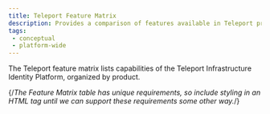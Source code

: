 ```yaml
---
title: Teleport Feature Matrix
description: Provides a comparison of features available in Teleport products.
tags:
 - conceptual
 - platform-wide
---
```


The Teleport feature matrix lists capabilities of the Teleport Infrastructure
Identity Platform, organized by product.

{/*The Feature Matrix table has unique requirements, so include styling in an
HTML tag until we can support these requirements some other way.*/} 
<style dangerouslySetInnerHTML={{__html: `
  /* 
    Shade certain rows the color of the cell dividers to provide the illusion of
    column spans until the docs engine supports them in Markdown tables. We need
    to update this list whenever we change the organization of the tables.
  */
  table:nth-of-type(1) tbody tr:nth-of-type(1),
  table:nth-of-type(1) tbody tr:nth-of-type(5),
  table:nth-of-type(1) tbody tr:nth-of-type(7),
  table:nth-of-type(1) tbody tr:nth-of-type(14),
  table:nth-of-type(1) tbody tr:nth-of-type(17),
  table:nth-of-type(1) tbody tr:nth-of-type(25),
  table:nth-of-type(1) tbody tr:nth-of-type(28),
  table:nth-of-type(5) tbody tr:nth-of-type(1),
  table:nth-of-type(5) tbody tr:nth-of-type(9),
  table:nth-of-type(5) tbody tr:nth-of-type(19)
  {
    background: #dddddd;
  }

  /*
    Since the feature matrix includes multiple tables, set a fixed cell 
    width to ensure that all tables are aligned.
  */
  table {
    table-layout: fixed;
  }

  th, td {
    width: 18%;
  }

  th:first-child, td:first-child {
    width: 46%;
  }
  `
  }}
/>

The **Teleport Identity Infrastructure Platform** modernizes identity, access,
and policy for infrastructure, for both human and non-human identities. Products
include:

- [Teleport Zero Trust Access](#teleport-zero-trust-access)
- [Teleport Machine & Workload Identity](#teleport-machine--workload-identity)
- [Teleport Identity Governance](#teleport-identity-governance)
- [Teleport Identity Security](#teleport-identity-security)

## Teleport Zero Trust Access

**Teleport Zero Trust Access** provides engineers with least privileged access
to applications, servers, databases, Kubernetes clusters, and other resources
across distributed infrastructures.

|  | **Enterprise (Cloud)** | **Enterprise (Self-Hosted)** | **Community Edition** |
|---|:---:|:---:|:---:|
|**User identity.** Authenticate users without passwords:||||
| [Single Sign-On](zero-trust-access/sso/sso.mdx)| GitHub, Google Workspace, Microsoft Entra ID, Okta, SailPoint, OIDC, SAML, Teleport | GitHub, Google Workspace, Microsoft Entra ID, Okta, SailPoint, OIDC, SAML, Teleport | GitHub |
| User & Group Provisioning & Deprovisioning (SCIM & Custom Protocols), including Okta, Microsoft Entra ID, and SailPoint | Available In Teleport Identity Governance | Available In Teleport Identity Governance | ✖ |
| [Hardware Private Key Support](zero-trust-access/authentication/hardware-key-support.mdx) (e.g., via YubiKey) | ✔ (External-connected HSM/KMS coming soon) | ✔ | ✖ |
| [Per-Session MFA](zero-trust-access/authentication/per-session-mfa.mdx)| ✔ | ✔ | ✔ |
|**Resource identity.** Assign a cryptographic identity to every Teleport Protected Resource:||||
| Protecting: [MCP Servers](./enroll-resources/mcp-access/mcp-access.mdx), [Applications](./enroll-resources/application-access/getting-started.mdx), [Databases](./enroll-resources/database-access/getting-started.mdx), [Kubernetes Clusters](./enroll-resources/kubernetes-access/getting-started.mdx), [Linux Servers](./enroll-resources/server-access/getting-started.mdx), [Windows Servers](./enroll-resources/desktop-access/introduction.mdx), [Windows Desktops](./enroll-resources/desktop-access/introduction.mdx), Cloud Consoles & Resources (AWS, Azure, GCP), [GitHub](zero-trust-access/management/guides/github-integration.mdx) | ✔ | ✔ | ✔ (does not include Oracle support) |
|**Secure remote access.** Zero-trust, auditable access to your infrastructure:||||
| Dynamic, self-updating inventory | ✔ | ✔ | ✔ |
| Supports MCP servers, SSH, RDP, Kubernetes, Databases, AWS, Azure, GCP API and CLI, Web applications and services, TCP endpoints for Linux, Windows and MacOS. | ✔ | ✔ | ✔ |
| [Machines](machine-workload-identity/machine-id/machine-id.mdx) and [workloads](machine-workload-identity/workload-identity/introduction.mdx) | Available in Teleport Machine & Workload Identity | Available in Teleport Machine & Workload Identity | Available in Teleport Machine & Workload Identity |
| Agentless Integration with [OpenSSH Servers](./enroll-resources/server-access/openssh/openssh-agentless.mdx) | ✔ | ✔ | ✔ |
| [IP-Based Restrictions](zero-trust-access/authentication/ip-pinning.mdx) | ✔ | ✔ | ✖ |
| [Teleport VNet](./connect-your-client/vnet.mdx) | ✔ | ✔ | ✔ |
|**Short-lived privileges.** Ephemeral authorization granted through short-lived certificates:||||
| [Role-Based Access Control](zero-trust-access/rbac-get-started/role-templates.mdx) | ✔ | ✔ | ✔ |
| [Just-in-Time Access Requests & Reviews](identity-governance/access-requests/resource-requests.mdx) | Available in Teleport Identity Governance | Available in Teleport Identity Governance | Only can request roles through CLI  |
|**Session recording and interactive controls.** Record, replay, join, and moderate interactive sessions:||||
| [Session Recording with Playback](./reference/architecture/session-recording.mdx) | ✔ | ✔ | ✔ |
| [Enhanced Session Recording](./enroll-resources/server-access/guides/bpf-session-recording.mdx) | ✔ | ✔ | ✔ |
| [Recording Proxy Mode](./enroll-resources/server-access/guides/recording-proxy-mode.mdx) | ✖ | ✔ | ✔ |
| Live Sessions View | SSH, Kubernetes, Desktops, Databases | SSH, Kubernetes, Desktops, Databases | SSH, Kubernetes, Desktops, Databases |
| Protocol-Level Events, for all supported resources | ✔ | ✔ | ✔ |
| [Dual Authorization](identity-governance/access-requests/access-requests.mdx) | ✔ | ✔ | ✖ |
| [Session Sharing & Moderation](zero-trust-access/authentication/joining-sessions.mdx) | ✔ | ✔ | ✖ |
|**Identity-based audit events:** ||||
| [Structured Audit Logs](reference/deployment/monitoring/audit.mdx) | ✔ | ✔ | ✔ |
| [Export to SIEM](zero-trust-access/export-audit-events/export-audit-events.mdx) | ✔ | ✔ | ✔ |
|**Regulatory standards and frameworks:**||||
| [FedRAMP Control](zero-trust-access/compliance-frameworks/fedramp.mdx) | ✖ | ✔ | ✖ |
| FIPS-compliant binaries for FedRAMP (Low, Moderate, High) | ✖ | ✔ | ✖ |
| DORA, SOX, ISO, NIS2, PCI DSS, SOC 2, HIPAA, NIST  | ✔ | ✔ | Limited |

## Teleport Machine & Workload Identity

**Teleport Machine & Workload Identity** is a non-human identity management
solution that secures machine-to-machine communication with short-lived
certificates, access control, and auditability.

|  | **Enterprise (Cloud)** | **Enterprise (Self-Hosted)** | **Community Edition** |
|---|:---:|:---:|:---:|
| **Service Discovery:** Live inventory of machine and workload identities for CI/CD jobs, microservices, and others | ✔ | ✔ | ✔ |
|**Issuance:** Provisions cryptographic identities for [machines](machine-workload-identity/machine-id/getting-started.mdx) and [workloads](machine-workload-identity/workload-identity/getting-started.mdx), eliminating anonymous computing and the need for static over-privileged users and automating certificate rotation | ✔ | ✔ | ✔ |
|**Secretless Authentication:** Eliminates the need for API keys and long-term secrets with short-lived certificates.| ✔ | ✔ | ✔ |
|**Ephemeral Authorization:** With granular ABAC/RBAC for workload interactions | ✔ | ✔ | ✔ |
|**Auditability:** Audit data, exportable to SIEMs, for compliance reporting & reviews | ✔ | ✔ | ✔ |
|**Integration:** Supports open-source policy agents, dev tool APIs, and Cloud IAM. Others include Jenkins, Github actions, Terraform Cloud, AWS Roles anywhere and more. | ✔ | ✔ | ✔ |
|**HSM and TPM support** for bootstrapping, joining, and encryption | ✔ | ✔ | ✖ |
|**Open Standards** \- JWT, SPIFFE, x509 and others to avoid vendor lock-in | ✔ | ✔ | ✔ |
|**External PKI integration:** Configure an external PKI hierarchy to use for issuing SPIFFE SVIDs | ✔ | ✔ | ✖ |
|**Sigstore attestation:** Enforce validation of container supply-chain security when issuing SPIFFE SVIDs  | ✔ | ✔ | ✖ |

## Teleport Identity Governance

**Teleport Identity Governance** hardens and monitors identities for both human
and non-human identities.

|  | **Enterprise (Cloud)** | **Enterprise (Self-Hosted)** | **Community Edition** |
|---|:---:|:---:|:---:|
| [JIT Access Requests](identity-governance/access-requests/access-requests.mdx): Grant only those privileges necessary to complete the task at hand. Remove the need for super-privileged accounts. | ✔ | ✔ | Only can request roles through CLI  |
| Automatic Access Requests & Approvals: Automate pre-defined workflows based on RBAC, ABAC, or context-based authorization. | ✔ | ✔ | ✖ |
| [Access Lists & Access Reviews](identity-governance/access-lists/access-lists.mdx): Review access requests using Slack, PagerDuty, Microsoft Teams, Jira and ServiceNow. Assign managers, automate mandatory reviews, and implement custom review logic using our API and Go SDK. Integrates with AWS Identity Center. | ✔ | ✔ | ✖ |
| [Session & Identity Locks](identity-governance/locking.mdx): Lock suspicious or compromised identities and stop all their activity across all protocols and services. | ✔ | ✔ | ✖ |
| [Device Trust](identity-governance/device-trust/guide.mdx): Require an up-to-date, registered device for each authentication. Teleport uses TPMs and secure enclaves to give every device a cryptographic identity. Restrict further by resource or MDM-authorization. | ✔ | ✔ | ✖ |
| User & Group Provisioning & Deprovisioning (SCIM & Custom Protocols), including Okta, Microsoft Entra ID, and SailPoint | ✔ | ✔ | ✖ |
| [Access Monitoring & Response](identity-governance/access-monitoring.mdx): Detect overly broad privileges and inspect sessions that are not using strong protection, such as multi-factor authentication or device trust. Alert on access violations and purge unused permissions with automated access rules. | ✔ | ✔ | ✖ |
| [Okta integration](identity-governance/okta/okta.mdx): Configure Teleport to import and grant access to Okta applications and user groups. | ✔ | ✔ | ✖ |
| Microsoft Entra ID directory synchronization and SSO [integration](zero-trust-access/sso/entra-id.mdx) | ✔ | ✔ | ✖ |

## Teleport Identity Security

**Teleport Identity Security** identifies & mitigates risk in access paths.

|  | **Enterprise (Cloud)** | **Enterprise (Self-Hosted)** | **Community Edition** |
|---|:---:|:---:|:---:|
| Access Graph: Import and analysis of AWS, Azure, Okta, Microsoft Entra, GitLab and AWS IAM roles | ✔ | ✔ | ✖ |
| Discover secrets, SSH Key Scanning| ✔ | ✔ | ✖ |
| Discover standing privileges  | ✔ | ✔ | ✖ |
| Analyze  shadow access and drift of security posture | ✔ | ✔ | ✖ |
| Investigate identity vulnerabilities and potential exposures | ✔ | ✔ | ✖ |
| Monitor critical assets with [Crown Jewel](identity-security/crown-jewels.mdx) Alerting | ✔ | ✔ | ✖ |
| [Session Recording Summaries](identity-security/session-summaries.mdx) | ✖ | ✔ | ✖ |
| Identity Activity Center | ✖ | ✔ | ✖ |

## Platform integrations, management, licensing, and deployment

|  | **Enterprise (Cloud)** | **Enterprise (Self-Hosted)** | **Community Edition** |
|---|:---:|:---:|:---:|
| **Integrations:** ||||
| Infrastructure as Code (IaC): Terraform, K8s Operator | ✔ | ✔ | ✔ |
| Cloud Providers: AWS, Azure, GCP | ✔ | ✔ | ✔ |
| Security Information & Event Management (SIEM): Elastic, Splunk, Panther, and anything else that integrates with Fluentd | ✔ | ✔ | ✔ |
| ITSM: ServiceNow, JIRA | ✔ | ✔ | ✖ |
| Access Request Integration: Slack, Teams, Discord, Mattermost, PagerDuty, Opsgenie, Email | ✔ | ✔ | ✔ |
| [Hardware Private Key Support](zero-trust-access/authentication/hardware-key-support.mdx) (e.g., via YubiKey) | ✔ (External-connected HSM/KMS coming soon) | ✔ | ✖ |
| [Hardware Security Module support](zero-trust-access/deploy-a-cluster/hsm.mdx) for encryption at rest | ✔ (External-connected HSM/KMS coming soon) | ✔ | ✖ |
| **Management and licensing:** ||||
| Annual or multi-year contracts, volume discounts | ✔ | ✔ | ✖ |
| Anonymized Usage Tracking | ✔ | ✔ | Opt-in |
| [Backend support](reference/deployment/backends.mdx) | All data is stored in DynamoDB and S3 with server-side encryption. | Any S3-compatible storage for session records, many managed backends for custom audit log storage | Any S3-compatible storage for session records, many managed backends for custom audit log storage. |
| Multi-region failover using Cockroach DB | ✔ | ✔ | ✖ |
| Data storage location | Data is stored in Teleport's AWS infrastructure with audit logs/sessions optionally in customer AWS accounts. Proxy Service instances are deployed across the world for low-latency access. | Can store data anywhere in the world, on most managed cloud backends | Can store data anywhere in the world, on most managed cloud backends |
| License | Commercial | Commercial | Commercial for binaries, with restrictions: Free usage for companies with \<100 employees and \<US$10M annual revenue. Code on GitHub distributed via AGPL-3.0  |
| Publicly accessible domain name | A subdomain of teleport.sh | Custom | Custom |
| [Support](https://support.goteleport.com/hc/en-us/articles/16562919750419-Priority-Support) | 24x7 (Severity 1) support with premium SLAs and account managers. | 24x7 (Severity 1) support with premium SLAs and account managers | Slack community |
| Version support | Deploys last stable release with 2-3 week lag for stability. | All supported releases available to install and download. |  All supported releases available to install and download. |
| **Deployment options:** ||||
| Teleport cloud deployment | ✔ | ✖ | ✖ |
| Self-hosted deployment| ✖ | ✔ | ✔ |
| Multi-Region High Availability | ✔ (Teleport service) | ✔ (Customer-implemented, via a [supported blueprint](zero-trust-access/deploy-a-cluster/multi-region-blueprint.mdx)) | ✖ |
| FIPS-compliant binaries available for FedRAMP, including Low, Moderate & High | ✖ | ✔ | ✖ |

